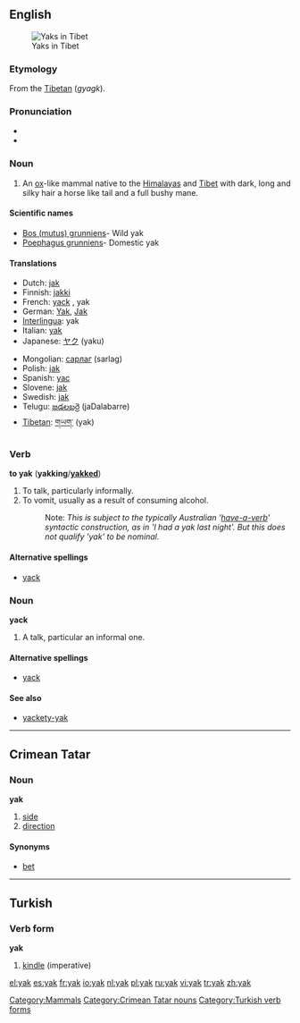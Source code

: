 {{see|yäk}}
==English==
{{wikipedia}}
[[Image:In Tibet, yaks are decorated and honored by the families they are part of.jpg|thumb|Yaks in Tibet]]

===Etymology===
From the [[w:Tibetan language|Tibetan]] (''gyagk'').

===Pronunciation===
*{{IPA|/jæk/}}
*{{rhymes|æk}}

===Noun===
{{en-noun}}

# An [[ox]]-like mammal native to the [[Himalayas]] and [[Tibet]] with dark, long and silky hair a horse like tail and a full bushy mane.

====Scientific names====
*[[Bos (mutus) grunniens]]- Wild yak
*[[Poephagus grunniens]]- Domestic yak

====Translations====
{{trans-top|ox-like mammal}}
*Dutch: [[jak]] {{m}}
*Finnish: [[jakki]]
*French: [[yack]] {{m}}, yak {{m}}
*German: [[Yak]], [[Jak]]
*[[Interlingua]]: yak
*Italian: [[#Italian|yak]] {{m}}
*Japanese: [[ヤク]] (yaku)
{{trans-mid}}
*Mongolian: [[сарлаг]] (sarlag)
*Polish: [[jak]] {{m}}
*Spanish: [[yac]] {{m}}
*Slovene: [[jak]] {{m}}
*Swedish: [[jak]] {{m}}
*Telugu: [[జడలబర్రె]] (jaDalabarre)
*[[Tibetan]]: [[གཡག་]] (yak)
{{trans-bottom}}

===Verb===
'''to yak''' ('''yakking'''/'''[[yakked]]''')

# To talk, particularly informally.
# To vomit, usually as a result of consuming alcohol.
#:Note: ''This is subject to the typically Australian '[[have-a-verb]]' syntactic construction, as in 'I had a yak last night'. But this does not qualify 'yak' to be nominal.''

====Alternative spellings====
*[[yack]]

===Noun===
'''yack'''

# A talk, particular an informal one.

====Alternative spellings====
*[[yack]]

====See also====
*[[yackety-yak]]

[[Category:Mammals]]

----

==Crimean Tatar==

===Noun===
'''yak'''

# [[side]]
# [[direction]]

====Synonyms====
*[[bet]]

[[Category:Crimean Tatar nouns]]

----

==Turkish==

===Verb form===
'''yak'''

# [[kindle]] (imperative)

[[Category:Turkish verb forms]]

[[el:yak]]
[[es:yak]]
[[fr:yak]]
[[io:yak]]
[[nl:yak]]
[[pl:yak]]
[[ru:yak]]
[[vi:yak]]
[[tr:yak]]
[[zh:yak]]
